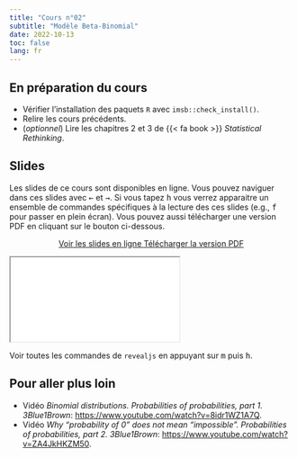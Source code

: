 ```yaml
---
title: "Cours n°02"
subtitle: "Modèle Beta-Binomial"
date: 2022-10-13
toc: false
lang: fr
---
```


## En préparation du cours

- Vérifier l'installation des paquets `R` avec `imsb::check_install()`.
- Relire les cours précédents.
- (*optionnel*) Lire les chapitres 2 et 3 de {{< fa book >}} *Statistical Rethinking*.

## Slides

Les slides de ce cours sont disponibles en ligne. Vous pouvez naviguer dans ces slides avec <kbd>←</kbd> et <kbd>→</kbd>. Si vous tapez <kbd>h</kbd> vous verrez apparaitre un ensemble de commandes spécifiques à la lecture des ces slides (e.g., <kbd>f</kbd> pour passer en plein écran). Vous pouvez aussi télécharger une version PDF en cliquant sur le bouton ci-dessous.

<p class="buttons" style="text-align:center;"><a class="btn btn-danger" target="_blank" href="../slides/html/cours02.html"><i class="fa-solid fa-arrow-up-right-from-square"></i> Voir les slides en ligne </a> <a class="btn btn-danger" target="_blank" href="../slides/pdf/cours02.pdf" role="button"><i class="fa-solid fa-file-pdf"></i> Télécharger la version PDF </a></p>

<div class="ratio ratio-16x9"> <iframe src="../slides/html/cours02.html"></iframe> </div>

::: {.callout-tip}
Voir toutes les commandes de `revealjs` en appuyant sur <kbd>m</kbd> puis <kbd>h</kbd>.
:::

## Pour aller plus loin

- Vidéo *Binomial distributions. Probabilities of probabilities, part 1. 3Blue1Brown*: <https://www.youtube.com/watch?v=8idr1WZ1A7Q>.
- Vidéo *Why "probability of 0" does not mean "impossible". Probabilities of probabilities, part 2. 3Blue1Brown*: <https://www.youtube.com/watch?v=ZA4JkHKZM50>.
